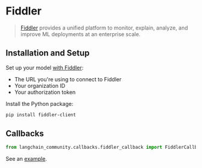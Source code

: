 # Fiddler

>[Fiddler](https://www.fiddler.ai/) provides a unified platform to monitor, explain, analyze,
> and improve ML deployments at an enterprise scale.

## Installation and Setup

Set up your model [with Fiddler](https://demo.fiddler.ai):

* The URL you're using to connect to Fiddler
* Your organization ID
* Your authorization token

Install the Python package:

```bash
pip install fiddler-client
```

## Callbacks

```python
from langchain_community.callbacks.fiddler_callback import FiddlerCallbackHandler
```

See an [example](/docs/integrations/callbacks/fiddler).
